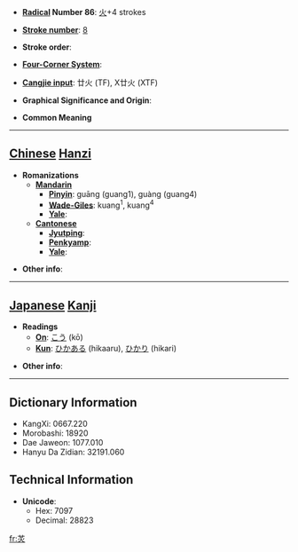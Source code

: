 * '''[[Wiktionary:Chinese radical index| Radical]] Number 86''': [[Wiktionary:Chinese radical index 火|火]]+4 strokes

* '''[[Wiktionary:Chinese total strokes index|Stroke number]]''': [[Wiktionary:Chinese total strokes index 8|8]]

* '''Stroke order''': 

* '''[[Wiktionary:Chinese four corner index|Four-Corner System]]''': 

* '''[[Wiktionary:Chinese Cangjie index|Cangjie input]]''': 廿火 (TF), X廿火 (XTF)

* '''Graphical Significance and Origin''': 

* '''Common Meaning'''

----

== [[Chinese]] [[Hanzi]] ==

* '''Romanizations'''
** '''[[Mandarin]]'''
*** '''[[Pinyin]]''': guāng (guang1), guàng (guang4)
*** '''[[Wade-Giles]]''': kuang<sup>1</sup>, kuang<sup>4</sup>
*** '''[[Yale]]''': 
** '''[[Cantonese]]'''
*** '''[[Jyutping]]''':
*** '''[[Penkyamp]]''': 
*** '''[[Yale]]''': 

* '''Other info''': 

----

== [[Japanese]] [[Kanji]] ==

* '''Readings'''
** '''[[On]]''': [[こう]] (kō)
** '''[[Kun]]''': [[ひかある]] (hikaaru), [[ひかり]] (hikari)

* '''Other info''':  

----

== Dictionary Information ==

* KangXi: 0667.220
* Morobashi: 18920
* Dae Jaweon: 1077.010
* Hanyu Da Zidian: 32191.060

== Technical Information ==

* '''Unicode''':
** Hex: 7097
** Decimal: 28823

[[fr:炗]]